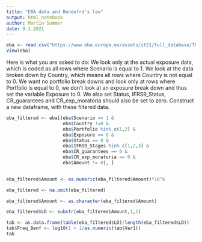 ```yaml
---
title: "EBA data and Bendofrd's law"
output: html_notebook
author: Martin Summer
date: 9.1.2021
---
```


```r
eba <- read.csv("https://www.eba.europa.eu/assets/st21/full_database/TRA_CRE_IRB.csv")
View(eba)
```

Here is what you are asked to do: We look only at the actual exposure data, which is
coded as all rows where Scenario is equal to 1. We look at the data broken down by Country, which
means all rows where Country is not equal to 0. We want no portfolio break downs and look only
at rows where Portfolio is equal to 0, we don't look at an exposure break down and thus set
the variable Exposure to 0. We also set Status, IFRS9_Status, CR_guarantees and CR_exp_moratoria should also be set to zero. Construct a new dataframe, with these filtered data.

```r
eba_filtered <- eba[(eba$Scenario == 1 &
                     eba$Country !=0 &
                     eba$Portfolio %in% c(1,2) &
                     eba$Exposure == 0 &
                     eba$Status == 0 &
                     eba$IFRS9_Stages %in% c(1,2,3) &
                     eba$CR_guarantees == 0 &
                     eba$CR_exp_moratoria == 0 &
                     eba$Amount != 0), ] 
                
```

```r
eba_filtered$Amount <- as.numeric(eba_filtered$Amount)*10^6

eba_filtered <- na.omit(eba_filtered)

eba_filtered$Amount <- as.character(eba_filtered$Amount)
```

```r
eba_filtered$LD <- substr(eba_filtered$Amount,1,1)
```

```r
tab <- as.data.frame(table(eba_filtered$LD)/length(eba_filtered$LD))
tab$Freq_Benf <- log10(1 + 1/as.numeric(tab$Var1))
tab
```

